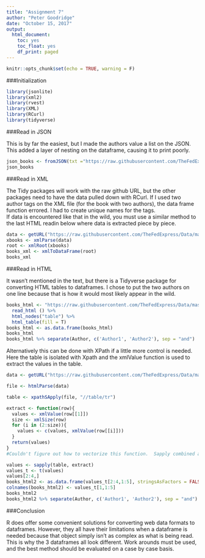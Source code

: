 ```yaml
---
title: "Assignment 7"
author: "Peter Goodridge"
date: "October 15, 2017"
output: 
  html_document:
    toc: yes
    toc_float: yes
    df_print: paged
---
```


```r
knitr::opts_chunk$set(echo = TRUE, warning = F)
```

###Initialization


```r
library(jsonlite)
library(xml2)
library(rvest)
library(XML)
library(RCurl)
library(tidyverse)

```

###Read in JSON

This is by far the easiest, but I made the authors value a list on the JSON.  This added a layer of nesting on the dataframe, causing it to print poorly.

```r
json_books <- fromJSON(txt ="https://raw.githubusercontent.com/TheFedExpress/Data/master/Books.json")
json_books

```

###Read in XML

The Tidy packages will work with the raw github URL, but the other packages need to have the data pulled down with RCurl.
If I used two author tags on the XML file (for the book with two authors), the data frame function errored.  I had to create unique names for the tags.  
If data is encountered like that in the wild, you must use a similar method to the last HTML readin below where data is extracted piece by piece.

```r
data <- getURL("https://raw.githubusercontent.com/TheFedExpress/Data/master/books.xml")
xbooks <- xmlParse(data)
root <- xmlRoot(xbooks)
books_xml <- xmlToDataFrame(root)
books_xml
```

###Read in HTML

It wasn't mentioned in the text, but there is a Tidyverse package for converting HTML tables to dataframes.
I chose to put the two authors on one line because that is how it would most likely appear in the wild.

```r
books_html <- "https://raw.githubusercontent.com/TheFedExpress/Data/master/books.html" %>%
  read_html () %>%
  html_nodes("table") %>%
  html_table(fill = T)
books_html <- as.data.frame(books_html)
books_html
books_html %>% separate(Author, c('Author1', 'Author2'), sep = "and")

```

Alternatively this can be done with XPath if a little more control is needed.
Here the table is isolated with Xpath and the xmlValue function is used to extract the values in the table.

```r

data <- getURL("https://raw.githubusercontent.com/TheFedExpress/Data/master/books.html")

file <- htmlParse(data)

table <- xpathSApply(file, "//table/tr")

extract <- function(row){
  values <- xmlValue(row[[1]])
  size <- xmlSize(row)
  for (i in (2:size)){
    values <- c(values, xmlValue(row[[i]]))
  }
  return(values)
}
#Couldn't figure out how to vectorize this function.  Sapply combined all the values into one string.

values <- sapply(table, extract)
values_t <- t(values)
values[2:4,]
books_html2 <- as.data.frame(values_t[2:4,1:5], stringsAsFactors = FALSE)
colnames(books_html2) <- values_t[1,1:5]
books_html2
books_html2 %>% separate(Author, c('Author1', 'Author2'), sep = "and")

```

###Conclusion

R does offer some convenient solutions for converting web data formats to dataframes.  However, they all have their limitations when a dataframe is needed because that object simply isn't as complex as what is being read.  This is why the 3 dataframes all look different.  Work arounds must be used, and the best method should be evaluated on a case by case basis.